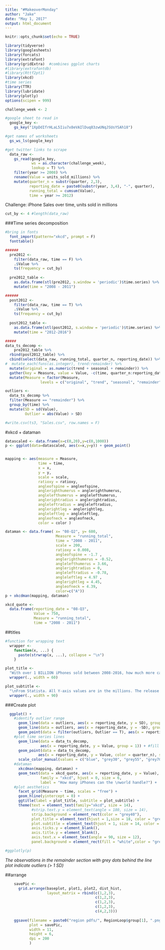 ```yaml
---
title: "#MakeoverMonday"
author: "Jake"
date: "May 1, 2017"
output: html_document
---
```


```r
knitr::opts_chunk$set(echo = TRUE)
```

```r
library(tidyverse)
library(googlesheets)
library(forcats)
library(extrafont)
library(gridExtra)  #combines ggplot charts
#library(extrafontdb)
#library(Rttf2pt1)
library(xkcd)
#time series
library(TTR)
library(lubridate)
library(plotly)
options(scipen = 999)

challenge_week <- 2
```

```r
#google sheet to read in
  google_key <- 
    gs_key("1XpDdIfrHLaL5Iiu7x8eVAIlDuq83zwUNqJSUsYSAh18")

#get names of worksheets
  gs_ws_ls(google_key)

#get twitter links to scrape
  data_raw <- 
    gs_read(google_key, 
            ws = as.character(challenge_week), 
            lookup = T) %>% 
    filter(year >= 2008) %>% 
    rename(Value = units_sold_millions) %>% 
    mutate(quarter_n = substr(quarter, 2,3),
           reporting_date = paste0(substr(year, 3,4), "-", quarter),
           running_total = cumsum(Value),
           time = year >= 2012)

```

Challenge: iPhone Sales over time, units sold in millions
```r
cut_by <- 4 #length(data_raw)
```

###Time series decomposition
```r
#bring in fonts
  font_import(pattern="xkcd", prompt = F)
  fonttable()

```


```r
######
  pre2012 <-
    filter(data_raw, time == F) %>% 
    .$Value %>%
    ts(frequency = cut_by)
  
  pre2012_table <-
    as.data.frame(stl(pre2012, s.window = 'periodic')$time.series) %>% 
    mutate(time = "2008 - 2011")

######
  post2012 <-
    filter(data_raw, time == T) %>% 
    .$Value %>%
    ts(frequency = cut_by)
  
  post2012_table <-
    as.data.frame(stl(post2012, s.window = 'periodic')$time.series) %>% 
    mutate(time = "2012-2016")

#####
data_ts_decomp <-
    pre2012_table %>% 
  rbind(post2012_table) %>% 
  cbind(select(data_raw, running_total, quarter_n, reporting_date)) %>%
#  mutate_each(funs(as.integer), trend:remainder) %>%
  mutate(original = as.numeric(trend + seasonal + remainder)) %>%
  gather(key = Measure, value = Value, -c(time, quarter_n:reporting_date)) %>%
  mutate(Measure = factor(Measure, 
                levels = c("original", "trend", "seasonal", "remainder", "running_total")))

outliers <- 
  data_ts_decomp %>%
  filter(Measure == "remainder") %>%
  group_by(time) %>% 
  mutate(SD = sd(Value),
         Outlier = abs(Value) > SD) 

#write.csv(ts3, "Sales.csv", row.names = F)
```

#xkcd + dataman
```r
datascaled <- data.frame(x=c(0,20),y=c(0,1000))
p <- ggplot(data=datascaled, aes(x=x,y=y)) + geom_point()


mapping <- aes(measure = Measure,
               time = time,
               x = x,
               y = y,
               scale = scale,
               ratioxy = ratioxy,
               angleofspine = angleofspine,
               anglerighthumerus = anglerighthumerus,
               anglelefthumerus = anglelefthumerus,
               anglerightradius = anglerightradius,
               angleleftradius = angleleftradius,
               anglerightleg = anglerightleg,
               angleleftleg = angleleftleg,
               angleofneck = angleofneck,
               color = color )

dataman <- data.frame( x= "08-Q2", y= 600,
                       Measure = "running_total",
                       time = "2008 - 2011",
                       scale = 200,
                       ratioxy = 0.008,
                       angleofspine = -1.7 ,
                       anglerighthumerus = -0.52,
                       anglelefthumerus = 3.66,
                       anglerightradius = 0,
                       angleleftradius = -0.78,
                       angleleftleg = 4.97 ,
                       anglerightleg = 4.45,
                       angleofneck = 4.39,
                       color=c("A"))
p + xkcdman(mapping, dataman)

xkcd_quote <-
  data.frame(reporting_date = "08-Q3",
             Value = 750,
             Measure = "running_total",
             time = "2008 - 2011")
```
##titles
```r
#function for wrapping text
  wrapper <- 
    function(x, ...) {
      paste(strwrap(x, ...), collapse = "\n")
    }

plot_title <-
  "With over 1 BILLION iPhones sold between 2008-2016, how much more can the iPhone sell?" %>% 
  wrapper(., width = 60)

plot_subtitle <- 
  "\nFrom Statista. All Y-axis values are in the millions. The release of the 4S in 2011 - Q4, marked a shift in the volume of sales the iPhone has each quarter. After two very high Q1 sales periods in 2016 and total units in the billions, it looks like it will be hard for Apple to keep up the pace.\n\nAuthor: Jake Riley\n" %>% 
  wrapper(., width = 90)
```

###Create plot
```r
  ggplot() +
    #identify outlier range
      geom_line(data = outliers, aes(x = reporting_date, y = SD), group = 1) +
      geom_line(data = outliers, aes(x = reporting_date, y = -SD), group = 1) +
      geom_point(data = filter(outliers, Outlier == T), aes(x = reporting_date, y = Value), shape = "o", size = 8, color = "orange") +
    #plot time series lines
      geom_line(data = data_ts_decomp,
                aes(x = reporting_date, y = Value, group = 1)) + #fill = quarter_n, 
      geom_point(data = data_ts_decomp, 
               aes(x = reporting_date, y = Value, color = quarter_n), size = 3) +
      scale_color_manual(values = c("blue", "grey30", "grey55", "grey70", "black")) +
    #dataman
      xkcdman(mapping, dataman) +
      geom_text(data = xkcd_quote, aes(x = reporting_date, y = Value),
                family = "xkcd", hjust = 0, size = 6,
                label = "How many iPhones can the \nworld handle?") +
    #plot aesthetics
      facet_grid(Measure ~ time, scales = "free") +
      geom_hline(yintercept = 0) +
      ggtitle(label = plot_title, subtitle = plot_subtitle) +
      theme(text = element_text(family="xkcd", size = 14),
            #strip.text.y = element_text(angle = 180, size = 14),
            strip.background = element_rect(color = "grey40"),
            plot.title = element_text(hjust = 1,size = 18, color = "grey30", face = "bold"),
            plot.subtitle = element_text(hjust = 1, size = 14, color = "grey50"),
            axis.ticks.y = element_blank(),
            axis.title.y = element_blank(),
            axis.text.x = element_text(angle = 90, size = 12),
            panel.background = element_rect(fill = "white",color = "grey50"))

#ggplotly(p)
```
*The observations in the remainder section with grey dots behind the line plot indicate outliers (> 1 SD)*

##arrange
```r
    savePic <-  
      grid.arrange(baseplot, plot1, plot2, dist_hist, 
                   layout_matrix = rbind(c(1,2,3),
                                         c(1,2,3),
                                         c(1,2,3),
                                         c(1,2,3),
                                         c(4,2,3)))
    
    ggsave(filename = paste0("region pdfs/", RegionLoop$group[1], ".png"), 
           plot = savePic, 
           width = 11, 
           height = 6,
           dpi = 200
           )
```
